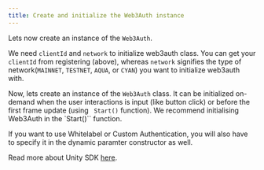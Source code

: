 ```yaml
---
title: Create and initialize the Web3Auth instance
---
```


Lets now create an instance of the `Web3Auth`.

We need `clientId` and `network` to initialize web3auth class. You can get your `clientId` from registering (above), whereas `network` signifies the
type of network(`MAINNET`, `TESTNET`, `AQUA`, or `CYAN`) you want to initialize web3auth with.

Now, lets create an instance of the `Web3Auth` class. It can be initialized on-demand when the user interactions is input (like button click) or
before the first frame update (using ` Start()` function). We recommend initialising Web3Auth in the `Start()`` function.

If you want to use Whitelabel or Custom Authentication, you will also have to specify it in the dynamic paramter constructor as well.

Read more about Unity SDK [here](/sdk/pnp/unity).
